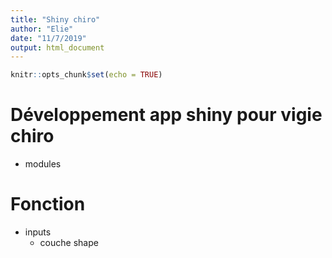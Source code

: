 ```yaml
---
title: "Shiny chiro"
author: "Elie"
date: "11/7/2019"
output: html_document
---
```


```r
knitr::opts_chunk$set(echo = TRUE)
```

# Développement app shiny pour vigie chiro
- modules

# Fonction
- inputs
  * couche shape
  
